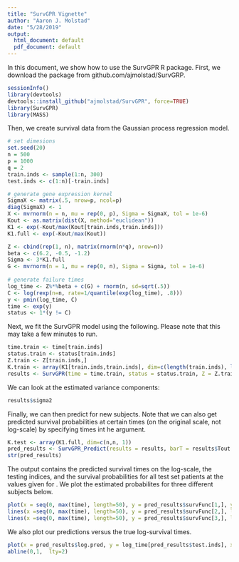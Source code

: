 ```yaml
---
title: "SurvGPR Vignette"
author: "Aaron J. Molstad"
date: "5/28/2019"
output:
  html_document: default
  pdf_document: default
---
```

In this document, we show how to use the SurvGPR R package. First, we download the package from github.com/ajmolstad/SurvGRP. 
```r
sessionInfo()
library(devtools)
devtools::install_github("ajmolstad/SurvGPR", force=TRUE)
library(SurvGPR)
library(MASS)
```

Then, we create survival data from the Gaussian process regression model. 
```r
# set dimesions
set.seed(20)
n = 500
p = 1000
q = 2
train.inds <- sample(1:n, 300)
test.inds <- c(1:n)[-train.inds]

# generate gene expression kernel
SigmaX <- matrix(.5, nrow=p, ncol=p)
diag(SigmaX) <- 1
X <- mvrnorm(n = n, mu = rep(0, p), Sigma = SigmaX, tol = 1e-6)
Kout <- as.matrix(dist(X, method="euclidean"))
K1 <- exp(-Kout/max(Kout[train.inds,train.inds]))
K1.full <- exp(-Kout/max(Kout))

Z <- cbind(rep(1, n), matrix(rnorm(n*q), nrow=n))
beta <- c(6.2, -0.5, -1.2)
Sigma <- 3*K1.full
G <- mvrnorm(n = 1, mu = rep(0, n), Sigma = Sigma, tol = 1e-6)
	
# generate failure times 
log_time <- Z%*%beta + c(G) + rnorm(n, sd=sqrt(.5))		
C <- log(rexp(n=n, rate=1/quantile(exp(log_time), .8)))
y <- pmin(log_time, C)
time <- exp(y)
status <- 1*(y != C)
```

Next, we fit the SurvGPR model using the following. Please note that this may take a few minutes to run. 
```r
time.train <- time[train.inds]
status.train <- status[train.inds]
Z.train <- Z[train.inds,]
K.train <- array(K1[train.inds,train.inds], dim=c(length(train.inds), length(train.inds), 1))
results <- SurvGPR(time = time.train, status = status.train, Z = Z.train, K = K.train, tol = 1e-7, max.iter.MM = 100, max.iter = 100, quiet=FALSE, max.samples = 1e5, initializer = 0)
```

We can look at the estimated variance components: 
```r
results$sigma2
```

Finally, we can then predict for new subjects. Note that we can also get predicted survival probabilities at certain times (on the original scale, not log-scale) by specifying times int he \texttt{times} argument. 
```r
K.test <- array(K1.full, dim=c(n,n, 1))
pred_results <- SurvGPR_Predict(results = results, barT = results$Tout , Z.full = Z, K.full = K.test, train.inds = train.inds, test.inds = test.inds, times = seq(0, max(time), length=50))
str(pred_results)
```
The output contains the predicted survival times on the log-scale, the testing indices, and the survival probabilities for all test set patients at the values given for \texttt{times}. We plot the estimated probabilites for three different subjects below. 
```r
plot(x = seq(0, max(time), length=50), y = pred_results$survFunc[1,], ylab="Survival probability", xlab="Survival time", type="l", ylim=c(0,1))
lines(x =seq(0, max(time), length=50), y = pred_results$survFunc[2,], lty=2)
lines(x =seq(0, max(time), length=50), y = pred_results$survFunc[3,], lty=3)
```


We also plot our predictions versus the true log-survival times. 
```r
plot(x = pred_results$log.pred, y = log_time[pred_results$test.inds], xlab="Predicted log-survival times", ylab="True log-survival times", pch=20)
abline(0,1,  lty=2)
```
